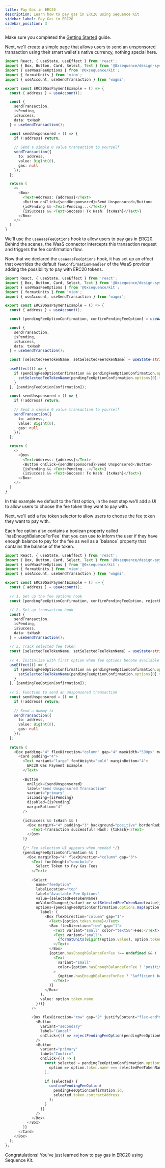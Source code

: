 ```yaml
---
title: Pay Gas in ERC20
description: Learn how to pay gas in ERC20 using Sequence Kit
sidebar_label: Pay Gas in ERC20
sidebar_position: 3
---
```


<Steps>
<Step title="Setup Sequence Kit">

Make sure you completed the [Getting Started](/solutions/wallets/sequence-kit/getting-started) guide.
</Step>

<Step title="Basic unsponsored transaction, paying with ETH">

Next, we'll create a simple page that allows users to send an unsponsored transaction using their smart wallet's native currency, nothing special here.

```typescript
import React, { useState, useEffect } from 'react';
import { Box, Button, Card, Select, Text } from '@0xsequence/design-system';
import { useWaasFeeOptions } from '@0xsequence/kit';
import { formatUnits } from 'viem';
import { useAccount, useSendTransaction } from 'wagmi';

export const ERC20GasPaymentExample = () => {
  const { address } = useAccount();

  const {
    sendTransaction,
    isPending,
    isSuccess,
    data: txHash
  } = useSendTransaction();

  const sendUnsponsored = () => {
    if (!address) return;
    
    // Send a simple 0 value transaction to yourself
    sendTransaction({
      to: address,
      value: BigInt(0),
      gas: null
    });
  };

  return (
    <>
      <Box>
        <Text>Address: {address}</Text>
        <Button onClick={sendUnsponsored}>Send Unsponsored</Button>
        {isPending && <Text>Pending...</Text>}
        {isSuccess && <Text>Success! Tx Hash: {txHash}</Text>}
      </Box>
    </>
  )
}
```
</Step>

<Step  title="Let's pay the gas with an ERC20 token" >

We'll use the `useWaasFeeOptions` hook to allow users to pay gas in ERC20.
Behind the scenes, the WaaS connector intercepts this transaction request and triggers the fee confirmation flow.

Now that we declared the `useWaasFeeOptions` hook, it has set up an effect that overrides the default `feeConfirmationHandler` of the WaaS provider adding the possibility to pay with ERC20 tokens.

```typescript 
import React, { useState, useEffect } from 'react';
import { Box, Button, Card, Select, Text } from '@0xsequence/design-system';
import { useWaasFeeOptions } from '@0xsequence/kit';
import { formatUnits } from 'viem';
import { useAccount, useSendTransaction } from 'wagmi';

export const ERC20GasPaymentExample = () => {
  const { address } = useAccount();

  const [pendingFeeOptionConfirmation, confirmPendingFeeOption] = useWaasFeeOptions();

  const {
    sendTransaction,
    isPending,
    isSuccess,
    data: txHash
  } = useSendTransaction();

  const [selectedFeeTokenName, setSelectedFeeTokenName] = useState<string>();
  
  useEffect(() => {
    if (pendingFeeOptionConfirmation && pendingFeeOptionConfirmation.options.length > 0) {
      setSelectedFeeTokenName(pendingFeeOptionConfirmation.options[0].token.name);
    }
  }, [pendingFeeOptionConfirmation]);

  const sendUnsponsored = () => {
    if (!address) return;
    
    // Send a simple 0 value transaction to yourself
    sendTransaction({
      to: address,
      value: BigInt(0),
      gas: null
    });
  };

  return (
    <>
      <Box>
        <Text>Address: {address}</Text>
        <Button onClick={sendUnsponsored}>Send Unsponsored</Button>
        {isPending && <Text>Pending...</Text>}
        {isSuccess && <Text>Success! Tx Hash: {txHash}</Text>}
      </Box>
    </>
  )
}
```
In this example we default to the first option, in the next step we'll add a UI to allow users to choose the fee token they want to pay with.
</Step>

<Step title="Add a fee token selector (UI)">

Next, we'll add a fee token selector to allow users to choose the fee token they want to pay with.

<Note>
Each fee option also contains a boolean property called `hasEnoughBalanceForFee` that you can use to inform the user if they have enough balance to pay for the fee as well as a `balance` property that contains the balance of the token.
</Note>

```typescript 
import React, { useState, useEffect } from 'react';
import { Box, Button, Card, Select, Text } from '@0xsequence/design-system';
import { useWaasFeeOptions } from '@0xsequence/kit';
import { formatUnits } from 'viem';
import { useAccount, useSendTransaction } from 'wagmi';

export const ERC20GasPaymentExample = () => {
  const { address } = useAccount();
  
  // 1. Set up the fee options hook
  const [pendingFeeOptionConfirmation, confirmPendingFeeOption, rejectPendingFeeOption] = useWaasFeeOptions();
  
  // 2. Set up transaction hook
  const {
    sendTransaction,
    isPending,
    isSuccess,
    data: txHash
  } = useSendTransaction();
  
  // 3. Track selected fee token
  const [selectedFeeTokenName, setSelectedFeeTokenName] = useState<string>();
  
  // 4. Initialize with first option when fee options become available
  useEffect(() => {
    if (pendingFeeOptionConfirmation && pendingFeeOptionConfirmation.options.length > 0) {
      setSelectedFeeTokenName(pendingFeeOptionConfirmation.options[0].token.name);
    }
  }, [pendingFeeOptionConfirmation]);
  
  // 5. Function to send an unsponsored transaction
  const sendUnsponsored = () => {
    if (!address) return;
    
    // Send a dummy tx
    sendTransaction({
      to: address,
      value: BigInt(0),
      gas: null
    });
  };
  
  return (
    <Box padding="4" flexDirection="column" gap="4" maxWidth="500px" margin="0 auto">
      <Card padding="4">
        <Text variant="large" fontWeight="bold" marginBottom="4">
          ERC20 Gas Payment Example
        </Text>
        
        <Button 
          onClick={sendUnsponsored}
          label="Send Unsponsored Transaction"
          variant="primary"
          isLoading={isPending}
          disabled={isPending}
          marginBottom="4"
        />
        
        {isSuccess && txHash && (
          <Box marginY="4" padding="3" background="positive" borderRadius="md">
            <Text>Transaction successful! Hash: {txHash}</Text>
          </Box>
        )}
        
        {/* Fee selection UI appears when needed */}
        {pendingFeeOptionConfirmation && (
          <Box marginTop="4" flexDirection="column" gap="3">
            <Text fontWeight="semibold">
              Select Token to Pay Gas Fees
            </Text>
            
            <Select
              name="feeOption"
              labelLocation="top"
              label="Available Fee Options"
              value={selectedFeeTokenName}
              onValueChange={(value) => setSelectedFeeTokenName(value)}
              options={pendingFeeOptionConfirmation.options.map(option => ({
                label: (
                  <Box flexDirection="column" gap="1">
                    <Text>{option.token.name}</Text>
                    <Box flexDirection="row" gap="1">
                      <Text variant="small" color="text50">Fee:</Text>
                      <Text variant="small">
                        {formatUnits(BigInt(option.value), option.token.decimals || 18)} {option.token.symbol}
                      </Text>
                    </Box>
                    {option.hasEnoughBalanceForFee !== undefined && (
                      <Text 
                        variant="small" 
                        color={option.hasEnoughBalanceForFee ? "positive" : "negative"}
                      >
                        {option.hasEnoughBalanceForFee ? "Sufficient balance" : "Insufficient balance"}
                      </Text>
                    )}
                  </Box>
                ),
                value: option.token.name
              }))}
            />
            
            <Box flexDirection="row" gap="2" justifyContent="flex-end">
              <Button
                variant="secondary"
                label="Cancel"
                onClick={() => rejectPendingFeeOption(pendingFeeOptionConfirmation.id)}
              />
              <Button
                variant="primary"
                label="Confirm"
                onClick={() => {
                  const selected = pendingFeeOptionConfirmation.options.find(
                    option => option.token.name === selectedFeeTokenName
                  );
                  
                  if (selected) {
                    confirmPendingFeeOption(
                      pendingFeeOptionConfirmation.id, 
                      selected.token.contractAddress
                    );
                  }
                }}
              />
            </Box>
          </Box>
        )}
      </Card>
    </Box>
  );
};
```
</Step>
</Steps>

Congratulations! You've just learned how to pay gas in ERC20 using Sequence Kit.


